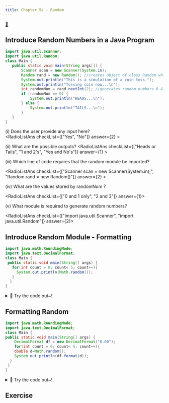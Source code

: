 ```yaml
---
title: Chapter 5a - Random
---
```



[👀](https://learn2codelive.com/courses/107/pages/lesson-5-learning-activities-h-entry-ticket?module_item_id=9147)

## Introduce Random Numbers in a Java Program

```java
import java.util.Scanner;
import java.util.Random;
class Main {
   public static void main(String args[]) {
       Scanner scan = new Scanner(System.in);
       Random rand = new Random(); //creates object of class Random which is used to generate random number
       System.out.println("This is a simulation of a coin toss.");
       System.out.println("Tossing coin now...\n");
       int randomNum = rand.nextInt(2); //generates random numbers 0 & 1
       if (randomNum == 0) {
           System.out.println("HEADS...\n");
       } else {
           System.out.println("TAILS...\n");
       }
   }
}
```

(i)  Does the user provide any input here?  
<RadioListAns checkList={["Yes", "No"]} answer={2} >
</RadioListAns>

(ii)  What are the possible outputs? 
<RadioListAns checkList={["Heads or Tails", "1 and 2's", "Yes and No's"]} answer={1} >
</RadioListAns>

(iii) Which line of code requires that the random module be imported? 

<RadioListAns checkList={["Scanner scan = new Scanner(System.in);", "Random rand = new Random()"]} answer={2} >
    </RadioListAns>

(iv) What are the values stored by randomNum ? 

<RadioListAns checkList={["0 and 1 only", "2 and 3"]} answer={1}>
</RadioListAns>

(v) What module is required  to generate random numbers?

<RadioListAns checkList={["import java.util.Scanner", "import java.util.Random"]} answer={2}>
</RadioListAns>


## Introduce Random Module - Formatting

```java
import java.math.RoundingMode; 
import java.text.DecimalFormat;
class Main {
 public static void main(String[] args) {
   for(int count = 0; count< 5; count++){
     System.out.println(Math.random());
   }
  }
}
```

<details>
<summary>
🧪 Try the code out~!
</summary>
<iframe src="https://trinket.io/embed/java/bc83753fab" width="100%" height="600" frameborder="0" marginwidth="0" marginheight="0" allowfullscreen></iframe>

</details>

## Formatting Random

```java
import java.math.RoundingMode;
import java.text.DecimalFormat;
class Main {
public static void main(String[] args) {
    DecimalFormat df = new DecimalFormat("0.00");
    for(int count = 0; count< 5; count++){
    double d=Math.random();
    System.out.println(df.format(d)); 
  }
 }
}

```


<details>
<summary>
🧪 Try the code out~!
</summary>
<iframe src="https://trinket.io/embed/java/995aaa1f9c" width="100%" height="300" frameborder="0" marginwidth="0" marginheight="0" allowfullscreen></iframe>

</details>

## Exercise







